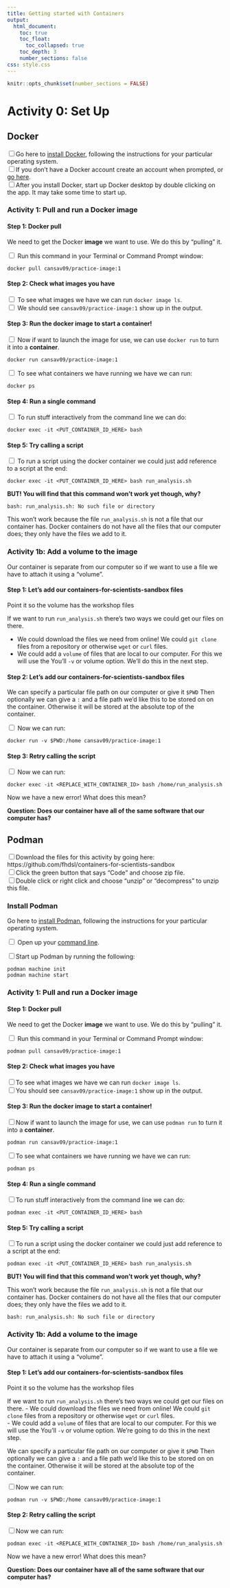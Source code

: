 ```yaml
---
title: Getting started with Containers
output:
  html_document:
    toc: true
    toc_float:
      toc_collapsed: true
    toc_depth: 3
    number_sections: false
css: style.css
---
```

```r
knitr::opts_chunk$set(number_sections = FALSE)
```

# Activity 0: Set Up {.tabset}

## Docker 

<input type="checkbox">Go here to [install Docker](https://www.docker.com/get-started), following the instructions for your particular operating system.    
<input type="checkbox">If you don't have a Docker account create an account when prompted, or [go here](https://hub.docker.com/).    
<input type="checkbox">After you install Docker, start up Docker desktop by double clicking on the app. It may take some time to start up.    

### Activity 1: Pull and run a Docker image

#### Step 1: Docker pull

We need to get the Docker **image** we want to use. We do this by "pulling" it.

<input type="checkbox"> Run this command in your Terminal or Command Prompt window: 

```
docker pull cansav09/practice-image:1
```

#### Step 2: Check what images you have

<input type="checkbox"> To see what images we have we can run `docker image ls`.  
<input type="checkbox"> We should see `cansav09/practice-image:1` show up in the output.  
 
#### Step 3: Run the docker image to start a container!

<input type="checkbox"> Now if want to launch the image for use, we can use `docker run` to turn it into a **container**. 
```
docker run cansav09/practice-image:1
```

<input type="checkbox"> To see what containers we have running we have we can run:

```
docker ps
```

#### Step 4: Run a single command

<input type="checkbox"> To run stuff interactively from the command line we can do:  

```
docker exec -it <PUT_CONTAINER_ID_HERE> bash
```

#### Step 5: Try calling a script

<input type="checkbox"> To run a script using the docker container we could just add reference to a script at the end:  

```
docker exec -it <PUT_CONTAINER_ID_HERE> bash run_analysis.sh
```

**BUT! You will find that this command won't work yet though, why?**

```
bash: run_analysis.sh: No such file or directory
```

This won't work because the file `run_analysis.sh` is not a file that our container has. Docker containers do not have all the files that our computer does; they only have the files we add to it.

### Activity 1b: Add a volume to the image

Our container is separate from our computer so if we want to use a file we have to attach it using a "volume".

#### Step 1: Let’s add our containers-for-scientists-sandbox files

Point it so the volume has the workshop files

If we want to run `run_analysis.sh` there's two ways we could get our files on there.

- We could download the files we need from online! We could `git clone` files from a repository or otherwise `wget` or `curl` files.
- We could add a `volume` of files that are local to our computer. For this we will use the You'll `-v` or volume option. We'll do this in the next step. 

#### Step 2: Let’s add our containers-for-scientists-sandbox files

We can specify a particular file path on our computer or give it `$PWD` Then optionally we can give a `:` and a file path we'd like this to be stored on on the container. Otherwise it will be stored at the absolute top of the container.

<input type="checkbox"> Now we can run:  
```
docker run -v $PWD:/home cansav09/practice-image:1
```

#### Step 3: Retry calling the script

<input type="checkbox"> Now we can run:  
```
docker exec -it <REPLACE_WITH_CONTAINER_ID> bash /home/run_analysis.sh
```

Now we have a new error! What does this mean?

**Question: Does our container have all of the same software that our computer has?**


## Podman

<input type="checkbox">Download the files for this activity by going here: https://github.com/fhdsl/containers-for-scientists-sandbox  
<input type="checkbox">Click the green button that says "Code" and choose zip file.  
<input type="checkbox">Double click or right click and choose "unzip" or "decompress" to unzip this file.  

### Install Podman

Go here to [install Podman](https://podman.io/docs/installation), following the instructions for your particular operating system.

<input type="checkbox"> Open up your [command line](https://towardsdatascience.com/a-quick-guide-to-using-command-line-terminal-96815b97b955).

<input type="checkbox">Start up Podman by running the following:

```
podman machine init
podman machine start
```

### Activity 1: Pull and run a Docker image

#### Step 1: Docker pull

We need to get the Docker **image** we want to use. We do this by "pulling" it.

<input type="checkbox"> Run this command in your Terminal or Command Prompt window:

```
podman pull cansav09/practice-image:1
```

#### Step 2: Check what images you have

<input type="checkbox">To see what images we have we can run `docker image ls`.  
<input type="checkbox">You should see `cansav09/practice-image:1` show up in the output.  

#### Step 3: Run the docker image to start a container!

<input type="checkbox">Now if want to launch the image for use, we can use `podman run` to turn it into a **container**. 

```
podman run cansav09/practice-image:1
```

<input type="checkbox">To see what containers we have running we have we can run:

```
podman ps
```

#### Step 4: Run a single command

<input type="checkbox">To run stuff interactively from the command line we can do:

```
podman exec -it <PUT_CONTAINER_ID_HERE> bash
```

#### Step 5: Try calling a script

<input type="checkbox">To run a script using the docker container we could just add reference to a script at the end:

```
podman exec -it <PUT_CONTAINER_ID_HERE> bash run_analysis.sh
```
**BUT! You will find that this command won't work yet though, why?**

This won't work because the file `run_analysis.sh` is not a file that our container has. Docker containers do not have all the files that our computer does; they only have the files we add to it.

```
bash: run_analysis.sh: No such file or directory
```

### Activity 1b: Add a volume to the image

Our container is separate from our computer so if we want to use a file we have to attach it using a "volume".

#### Step 1: Let’s add our containers-for-scientists-sandbox files

Point it so the volume has the workshop files

If we want to run `run_analysis.sh` there's two ways we could get our files on there.
- We could download the files we need from online! We could `git clone` files from a repository or otherwise `wget` or `curl` files.  
- We could add a `volume` of files that are local to our computer. For this we will use the You'll `-v` or volume option. We're going to do this in the next step.  

We can specify a particular file path on our computer or give it `$PWD` Then optionally we can give a `:` and a file path we'd like this to be stored on on the container. Otherwise it will be stored at the absolute top of the container.

<input type="checkbox">Now we can run:
```
podman run -v $PWD:/home cansav09/practice-image:1
```

#### Step 2: Retry calling the script

<input type="checkbox">Now we can run:
```
podman exec -it <REPLACE_WITH_CONTAINER_ID> bash /home/run_analysis.sh
```

Now we have a new error! What does this mean?

**Question: Does our container have all of the same software that our computer has?**
